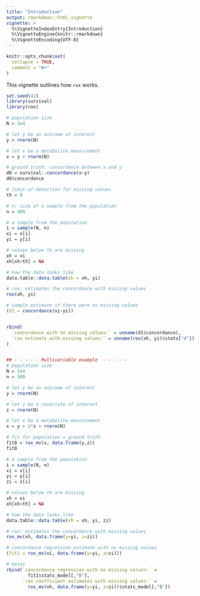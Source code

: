 ```yaml
---
title: "Introduction"
output: rmarkdown::html_vignette
vignette: >
  %\VignetteIndexEntry{Introduction}
  %\VignetteEngine{knitr::rmarkdown}
  %\VignetteEncoding{UTF-8}
---
```


```r
knitr::opts_chunk$set(
  collapse = TRUE,
  comment = "#>"
)
```

This vignette outlines how `rox` works.

```r
set.seed(42)
library(survival)
library(rox)

# population size 
N = 1e4

# let y be an outcome of interest 
y = rnorm(N)

# let x be a metabolite measurement
x = y + rnorm(N)

# ground truth: concordance between x and y 
d0 = survival::concordance(x~y)
d0$concordance

# limit-of-detection for missing values 
th = 0 

# n: size of a sample from the population
n = 400 

# a sample from the population
i = sample(N, n)
xi = x[i]
yi = y[i]

# values below th are missing 
xh = xi 
xh[xh<th] = NA

# how the data looks like 
data.table::data.table(xh = xh, yi)

# rox: estimates the concordance with missing values
rox(xh, yi)

# sample estimate if there were no missing values
(d1 = concordance(xi~yi))


rbind(
  `concordance with no missing values:` = unname(d1$concordance), 
  `rox estimate with missing values:` = unname(rox(xh, yi)$stats["d"])
)


## - - - - - Multivariable example  - - - - - 
# population size 
N = 1e4
n = 500

# let y be an outcome of interest 
y = rnorm(N)

# let z be a covariate of interest 
z = rnorm(N)

# let x be a metabolite measurement
x = y + 2*z + rnorm(N)

# fit for population = ground truth 
fit0 = rox_mv(x, data.frame(y,z))
fit0 

# a sample from the population
i = sample(N, n)
xi = x[i]
yi = y[i]
zi = z[i]

# values below th are missing 
xh = xi 
xh[xh<th] = NA

# how the data looks like 
data.table::data.table(xh = xh, yi, zi)

# rox: estimates the concordance with missing values
rox_mv(xh, data.frame(y=yi, z=zi))

# concordance regression estimate with no missing values 
(fit1 = rox_mv(xi, data.frame(y=yi, z=zi)))

# betas 
rbind(`concordance regression with no missing values:` = 
        fit1$stats_model[,"B"], 
      `rox coefficient estimates with missing values:` = 
        rox_mv(xh, data.frame(y=yi, z=zi))$stats_model[,"B"])

```

